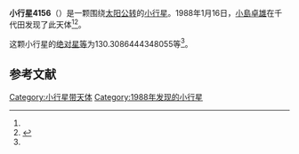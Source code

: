 {{expand|time=2013-10-16T23:43:54+00:00}}

{{Infobox planet
| bgcolour = #FFFFC0
| name = 4156 Okadanoboru
| symbol = 
| image = 
| caption = 
| discovery = yes
| discovery_ref = 
| discoverer = [[小島卓雄|小島卓雄]]
| discovery_site = [[千代田|千代田]] 
| discovered = 1988年1月16日
| designations = yes
| mp_name = 
| named_after = 
| alt_names = 1988 BE/ 1979 BL / A917 BC
| mp_category = [[主带小行星|主带小行星]]
| orbit_ref = <ref name="a">[http://ssd.jpl.nasa.gov/sbdb.cgi?sstr=4156 4156 Okadanoboru] {{Wayback|url=http://ssd.jpl.nasa.gov/sbdb.cgi?sstr=4156 |date=20210311165754 }}，小行星數據庫瀏覽器（JPL Small-Body Database Browser）－[[美国国家航空航天局|美国国家航空航天局]]喷气推进实验室</ref>
| epoch = 2456400.5 (2013年4月18日更新)
| aphelion = {{convert|3.216549540416155|AU|km|3|abbr=on|lk=out}}
| perihelion = {{convert|2.179859533764601|AU|km|3|abbr=on}}
| semimajor = {{convert|2.698204537090378|AU|km|3|abbr=on}}
| eccentricity = 0.19210738
| period = 1618.865356 [[日|日]]<br />4.43[[儒略年|儒略年]]
| avg_speed = 
| inclination = 14.2635999839176
| asc_node = 308.1698767194554
| mean_anomaly = 
| arg_peri = 130.3086444348055
| satellites = 
| physical_characteristics = yes
| dimensions = 
| mass = 
| density = 
| surface_grav = 
| escape_velocity = 
| sidereal_day = 
| axial_tilt = 
| pole_ecliptic_lat = 
| pole_ecliptic_lon = 
| albedo = 
| temperatures= 
| temp_name1 = 
| mean_temp_1 = 
| max_temp_1 = 
| temp_name2 = 
| max_temp_2 = 
| spectral_type = 
| abs_magnitude = 130.3086444348055
}}

'''小行星4156'''（{{lang-en|4156 Okadanoboru}}）是一颗围绕[[太阳|太阳]][[公转|公转]]的[[小行星|小行星]]。1988年1月16日，[[小島卓雄|小島卓雄]]在千代田发现了此天体<ref name="a" /><ref>{{cite news|title=小行星列表|url=http://cfa-www.harvard.edu/iau/lists/NumberedMPs.txt|accessdate=2013-07-08|newspaper=哈佛大学|archive-date=2008-05-17|archive-url=https://web.archive.org/web/20080517010638/http://cfa-www.harvard.edu/iau/lists/NumberedMPs.txt|dead-url=no}}</ref>。

这颗小行星的[[绝对星等|绝对星等]]为130.3086444348055等<ref name="a" />。

==参考文献==
{{reflist}}
{{Minor Planet Number|[[小行星4155|小行星4155]]|[[小行星4157|小行星4157]]}}

{{小天体}}

[[Category:小行星带天体|Category:小行星带天体]]
[[Category:1988年发现的小行星|Category:1988年发现的小行星]]

{{asteroid-stub}}